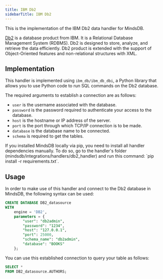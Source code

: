 ```yaml
---
title: IBM Db2
sidebarTitle: IBM Db2
---
```


This is the implementation of the IBM Db2 data handler for MindsDB.

[Db2](https://www.ibm.com/products/db2/database) is a database product from IBM. It is a Relational Database Management System (RDBMS). Db2 is designed to store, analyze, and retrieve the data efficiently. Db2 product is extended with the support of Object-Oriented features and non-relational structures with XML.

## Implementation

This handler is implemented using `ibm_db/ibm_db_dbi`, a Python library that allows you to use Python code to run SQL commands on the Db2 database.

The required arguments to establish a connection are as follows:

* `user` is the username associated with the database.
* `password` is the password required to authenticate your access to the database.
* `host` is the hostname or IP address of the server.
* `port` is the port through which TCP/IP connection is to be made.
* `database` is the database name to be connected.
* `schema` is required to get the tables.

<Tip>
If you installed MindsDB locally via pip, you need to install all handler dependencies manually. To do so, go to the handler's folder (mindsdb/integrations/handlers/db2_handler) and run this command: `pip install -r requirements.txt`.
</Tip>

## Usage

In order to make use of this handler and connect to the Db2 database in MindsDB, the following syntax can be used:

```sql
CREATE DATABASE DB2_datasource
WITH
    engine = 'DB2',
    parameters = {
        "user": "db2admin",
        "password": "1234",
        "host": "127.0.0.1",
        "port": 25000,
        "schema_name": "db2admin",
        "database": "BOOKS"
    };
```

You can use this established connection to query your table as follows:

```sql
SELECT *
FROM DB2_datasource.AUTHORS;
```
